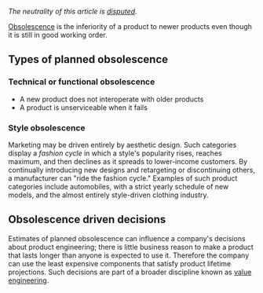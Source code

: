 ''The neutrality of this article is [[Wikipedia:NPOV dispute|disputed]].''

[[Obsolescence]] is the inferiority of a product to newer products even though it is still in good working order.


==Types of planned obsolescence==

===Technical or functional obsolescence===
*A new product does not interoperate with older products
*A product is unserviceable when it fails

===Style obsolescence===
Marketing may be driven entirely by aesthetic design. Such categories display a ''fashion cycle'' in which a style's popularity rises, reaches maximum, and then declines as it spreads to lower-income customers. By continually introducing new designs and retargeting or discontinuing others, a manufacturer can "ride the fashion cycle." Examples of such product categories include automobiles, with a strict yearly schedule of new models, and the almost entirely style-driven clothing industry.

==Obsolescence driven decisions==
Estimates of planned obsolescence can influence a company's decisions about product engineering; there is little business reason to make a product that lasts longer than anyone is expected to use it. Therefore the company can use the least expensive components that satisfy product lifetime projections. Such decisions are part of a broader discipline known as [[value engineering]].